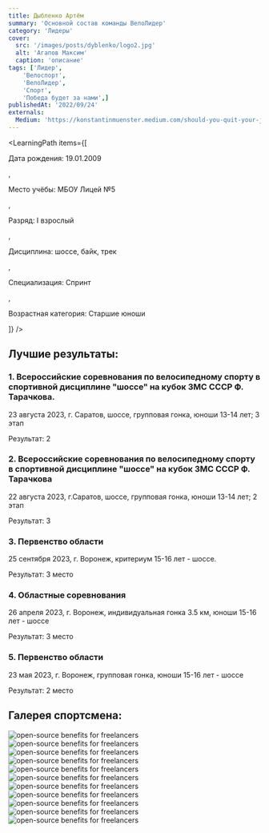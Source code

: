 ```yaml
---
title: Дыбленко Артём
summary: 'Основной состав команды ВелоЛидер'
category: 'Лидеры'
cover:
  src: '/images/posts/dyblenko/logo2.jpg'
  alt: 'Агапов Максим'
  caption: 'описание'
tags: ['Лидер',
    'Велоспорт',
    'ВелоЛидер',
    'Спорт',
    'Победа будет за нами',]
publishedAt: '2022/09/24'
externals:
  Medium: 'https://konstantinmuenster.medium.com/should-you-quit-your-job-for-your-side-project-ed77985431c'
---
```

<LearningPath
  items={[
    <p>Дата рождения: 19.01.2009</p>,
    <p>Место учёбы: МБОУ Лицей №5</p>,
    <p>Разряд: I взрослый</p>,
    <p>Дисциплина: шоссе, байк, трек</p>,
    <p>Специализация: Спринт</p>,
    <p>Возрастная категория: Старшие юноши</p>
  ]}
/>

## Лучшие результаты:

### 1. Всероссийские соревнования по велосипедному спорту в спортивной дисциплине "шоссе" на кубок ЗМС СССР Ф. Тарачкова.

23 августа 2023, г. Саратов, шоссе, групповая гонка, юноши 13-14 лет; 3 этап

Результат: 2

### 2. Всероссийские соревнования по велосипедному спорту в спортивной дисциплине "шоссе" на кубок ЗМС СССР Ф. Тарачкова

22 августа 2023, г.Саратов, шоссе, групповая гонка, юноши 13-14 лет; 2 этап 

Результат: 3

### 3. Первенство области 

25 сентября 2023, г. Воронеж, критериум 15-16 лет - шоссе. 

Результат: 3 место

### 4. Областные соревнования

26 апреля 2023, г. Воронеж, индивидуальная гонка 3.5 км, юноши 15-16 лет - шоссе 

Результат: 3 место

### 5. Первенство области 

23 мая 2023, г. Воронеж, групповая гонка, юноши 15-16 лет - шоссе 

Результат: 2 место


## Галерея спортсмена:
<Image
  src="/images/posts/dyblenko/1.jpg"
  alt="open-source benefits for freelancers"
/>
<Image
  src="/images/posts/dyblenko/2.jpg"
  alt="open-source benefits for freelancers"
/>
<Image
  src="/images/posts/dyblenko/4.jpg"
  alt="open-source benefits for freelancers"
/>
<Image
  src="/images/posts/dyblenko/5.jpg"
  alt="open-source benefits for freelancers"
/>
<Image
  src="/images/posts/dyblenko/6.jpg"
  alt="open-source benefits for freelancers"
/>
<Image
  src="/images/posts/dyblenko/7.jpg"
  alt="open-source benefits for freelancers"
/>
<Image
  src="/images/posts/dyblenko/8.jpg"
  alt="open-source benefits for freelancers"
/>
<Image
  src="/images/posts/dyblenko/9.jpg"
  alt="open-source benefits for freelancers"
/>
<Image
  src="/images/posts/dyblenko/10.jpg"
  alt="open-source benefits for freelancers"
/>
<Image
  src="/images/posts/dyblenko/11.jpg"
  alt="open-source benefits for freelancers"
/>
<Image
  src="/images/posts/dyblenko/12.jpg"
  alt="open-source benefits for freelancers"
/>

